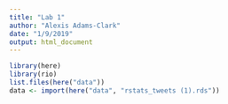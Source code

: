 ```yaml
---
title: "Lab 1"
author: "Alexis Adams-Clark"
date: "1/9/2019"
output: html_document
---
```


```r
library(here)
library(rio)
list.files(here("data"))
data <- import(here("data", "rstats_tweets (1).rds"))

```

